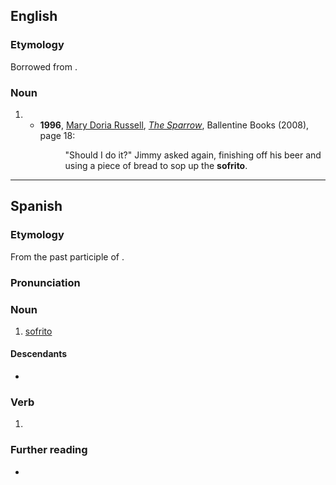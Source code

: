 {{also|soffritto|soffrito|sofritto|sofrito}}
==English==

===Etymology===
Borrowed from {{bor|en|es|sofrito}}.

===Noun===
{{en-noun}}

# {{alternative form of|en|soffritto}}
#* '''1996''', [[w:Mary Doria Russell|Mary Doria Russell]], ''[[w:The Sparrow (novel)|The Sparrow]]'', Ballentine Books (2008), page 18:
#*: "Should I do it?" Jimmy asked again, finishing off his beer and using a piece of bread to sop up the '''sofrito'''.

----

==Spanish==

===Etymology===
From the past participle of {{m|es|sofreír}}.

===Pronunciation===
{{es-IPA}}

===Noun===
{{es-noun|m}}

# {{lb|es|cuisine}} [[#English|sofrito]]

====Descendants====
* {{desc|en|sofrito|bor=1}}

===Verb===
{{es-past participle|sofrit}}

# {{es-verb form of|mood=participle|gen=m|num=s|ending=ir|sofreír}}

===Further reading===
* {{R:DRAE}}